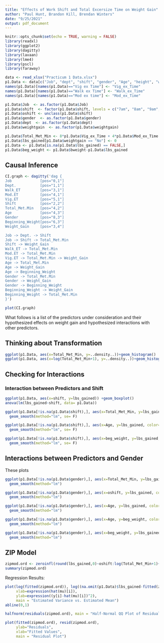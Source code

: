 ```yaml
---
title: "Effects of Work Shift and Total Excersize Time on Weight Gain"
author: "Paul Hunt, Brandon Kill, Brendan Winters"
date: "9/25/2021"
output: pdf_document
---
```


```r
knitr::opts_chunk$set(echo = TRUE, warning = FALSE)
library(readxl)
library(ggplot2)
library(dagitty)
library(lavaan)
library(lme4)
library(pscl)
library(faraway)

data <- read_xlsx("Practicum 1 Data.xlsx")
p1.Data <- data[c("Job", "dept", "shift", "gender", "Age", "height", "weightgain", "lbs_gained", "bweight", "BMI", "Vig ex Time", "Walk ex Time", "Mod ex time", "Total_Met_Min")]
names(p1.Data)[names(p1.Data)=="Vig ex Time"] <- "Vig_ex_Time"
names(p1.Data)[names(p1.Data)=="Walk ex Time"] <- "Walk_ex_Time"
names(p1.Data)[names(p1.Data)=="Mod ex time"] <- "Mod_ex_Time"

p1.Data$Job  <- as.factor(p1.Data$Job)
p1.Data$shift  <- factor(p1.Data$shift, levels = c("7am", "8am", "9am", "10am","11am","12pm","1pm","2pm", "other"))
p1.Data$oshift <- unclass(p1.Data$shift)
p1.Data$gender  <- as.factor(p1.Data$gender)
p1.Data$dept  <- as.factor(p1.Data$dept)
p1.Data$weightgain  <- as.factor(p1.Data$weightgain)

p1.Data$Total_Met_Min <- 8*p1.Data$Vig_ex_Time + 4*p1.Data$Mod_ex_Time + 3.3*p1.Data$Walk_ex_Time
p1.Data$lbs_gained[p1.Data$weightgain == "No"] <- 0
p1.Data <- p1.Data[is.na(p1.Data$lbs_gained) == FALSE,]
p1.Data$beg_weight <- p1.Data$bweight-p1.Data$lbs_gained 
```

## Causal Inference
```r
CI.graph <- dagitty('dag {
Job             [pos="0,1"]
Dept.           [pos="1,1"]
Walk_ET         [pos="3,1"]
Mod.ET          [pos="4,1"]
Vig.ET          [pos="5,1"]
Shift           [pos="2,2"]
Total_Met.Min   [pos="4,2"]
Age             [pos="4,3"]
Gender          [pos="8,3"]
Beginning_Weight[pos="6,3"]
Weight_Gain     [pos="3,4"]

Job -> Dept. -> Shift
Job -> Shift -> Total_Met.Min
Shift -> Weight_Gain 
Walk_ET -> Total_Met.Min
Mod.ET -> Total_Met.Min
Vig.ET -> Total_Met.Min -> Weight_Gain
Age -> Total_Met.Min
Age -> Weight_Gain
Age -> Beginning_Weight
Gender -> Total_Met.Min
Gender -> Weight_Gain
Gender -> Beginning_Weight
Beginning_Weight -> Weight_Gain
Beginning_Weight -> Total_Met.Min
}')

plot(CI.graph)
```
What follows is a list of the predictors under consideration and their hypothesized effects on weight gain and hypothesized interactions with other predictors.

\begin{itemize}
\item \bf{Total Metabolic Minutes:} This variable represents total exercise time for respondents in an average week, weighted by the intensity of the exercise. We expect exercise to have a direct effect on weigh gain, most likely with an inverse relationship.

\item \bf{Shift:} This variable indicates the shift in which respondents begin their work day. For ease of interpretation, we have chosen to model it as an ordinal variable, allowing us to analyze the effect of starting work earlier or later. We expect shift to have an effect on total metabolic minutes, since workers may struggle to fit regular exercise into their daily routines depending on their work schedules. Additionally, we are interested in modeling any potential direct effect of shift on weight gain to see if the call center could implement some change to their schedules to facilitate better health.

\item \bf{Age:} We expect the respondent's age to have some effect on total metabolic minutes, since people may find more vigorous exercise more difficult as they age. It may also affect the respondent's beginning weight. Additionally, we expect some direct effect of age on weight gain as metabolism changes with age.

\item \bf{Gender:} The respondent's gender likely affects total metabolic minutes as men and women might tend to engage in different types of exercise on average, and we can expect beginning weight to be affected since men are heavier than women on average. It may also have an effect on weight gain, assuming that the is some difference between the metabolic processes of mean and women on average.

\item \bf{Beginning Weight:} We can expect some influence of initial weight on total metabolic minutes, since the respondent's weight may inform us to their propensity to exercise. It may also impact weight gain, assuming that it serves as a proxy for overall health or innate metabolic levels.
\end{itemize}

## Thinking about Transformation
```r
ggplot(p1.Data, aes(x=Total_Met_Min, y=..density..))+geom_histogram()
ggplot(p1.Data, aes(x=log(Total_Met_Min+1), y=..density..))+geom_histogram()+geom_density()
```


## Checking for Interactions
### Interaction between Predictors and Shift
```r
ggplot(p1.Data, aes(x=shift, y=lbs_gained)) +geom_boxplot()
anova(lm(lbs_gained~shift, data= p1.Data))

ggplot(p1.Data[!is.na(p1.Data$shift),], aes(x=Total_Met_Min, y=lbs_gained, color=shift)) +geom_point()+
  geom_smooth(method="lm", se= F)
```

```r
ggplot(p1.Data[!is.na(p1.Data$shift),], aes(x=Age, y=lbs_gained, color=shift)) +geom_point()+
  geom_smooth(method="lm", se= F)
```

```r
ggplot(p1.Data[!is.na(p1.Data$shift),], aes(x=beg_weight, y=lbs_gained, color=shift)) +geom_point()+
  geom_smooth(method="lm", se= F)
```

## Interactions between Predictors and Gender

These plots 
```r
ggplot(p1.Data[!is.na(p1.Data$gender),], aes(x=Total_Met_Min, y=lbs_gained, color=gender)) +geom_point()+
  geom_smooth(method="lm")
```

```r
ggplot(p1.Data[!is.na(p1.Data$gender),], aes(x=oshift, y=lbs_gained, color=gender)) +geom_point()+
  geom_smooth(method="lm")
```

```r
ggplot(p1.Data[!is.na(p1.Data$gender),], aes(x=Age, y=lbs_gained, color=gender)) +geom_point()+
  geom_smooth(method="lm")

ggplot(p1.Data[!is.na(p1.Data$gender),], aes(x=Age, y=beg_weight, color=gender)) +geom_point()+
  geom_smooth(method="lm")
```



```r
ggplot(p1.Data[!is.na(p1.Data$gender),], aes(x=beg_weight, y=lbs_gained, color=gender)) +geom_point()+
  geom_smooth(method="lm")
```

## ZIP Model
```r
zipmod.ord <- zeroinfl(round(lbs_gained,0)~oshift:log(Total_Met_Min+1)+oshift:beg_weight+oshift*gender+log(Total_Met_Min+1)*gender+beg_weight*gender+Age, data = na.omit(p1.Data))
summary(zipmod.ord)

```

Regression Results:


```r
plot(log(fitted(zipmod.ord)), log((na.omit(p1.Data)$lbs_gained-fitted(zipmod.ord))^2),
     xlab=expression(hat(mu)[i]),
     ylab=expression((y[i]-hat(mu)[i])^2),
     main = "Estimated Variance vs. Estimated Mean")
abline(0,1)

halfnorm(residuals(zipmod.ord), main = "Half-Normal QQ Plot of Residuals")

plot(fitted(zipmod.ord), resid(zipmod.ord),
     ylab="Residuals",
     xlab="Fitted Values",
     main = "Residual Plot")
```

